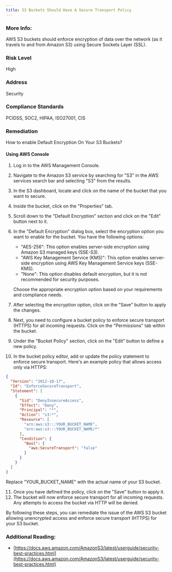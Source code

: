 ```yaml
---
title: S3 Buckets Should Have A Secure Transport Policy
---
```


### More Info:

AWS S3 buckets should enforce encryption of data over the network (as it travels to and from Amazon S3) using Secure Sockets Layer (SSL).

### Risk Level

High

### Address

Security

### Compliance Standards

PCIDSS, SOC2, HIPAA, ISO27001, CIS

### Remediation

How to enable Default Encryption On Your S3 Buckets?

#### Using AWS Console

1. Log in to the AWS Management Console.
2. Navigate to the Amazon S3 service by searching for "S3" in the AWS services search bar and selecting "S3" from the results.
3. In the S3 dashboard, locate and click on the name of the bucket that you want to secure.
4. Inside the bucket, click on the "Properties" tab.
5. Scroll down to the "Default Encryption" section and click on the "Edit" button next to it.
6. In the "Default Encryption" dialog box, select the encryption option you want to enable for the bucket. You have the following options:
   - "AES-256": This option enables server-side encryption using Amazon S3 managed keys (SSE-S3).
   - "AWS Key Management Service (KMS)": This option enables server-side encryption using AWS Key Management Service keys (SSE-KMS).
   - "None": This option disables default encryption, but it is not recommended for security purposes.
   
   Choose the appropriate encryption option based on your requirements and compliance needs.
7. After selecting the encryption option, click on the "Save" button to apply the changes.
8. Next, you need to configure a bucket policy to enforce secure transport (HTTPS) for all incoming requests. Click on the "Permissions" tab within the bucket.
9. Under the "Bucket Policy" section, click on the "Edit" button to define a new policy.
10. In the bucket policy editor, add or update the policy statement to enforce secure transport. Here's an example policy that allows access only via HTTPS:
   
```json
{
  "Version": "2012-10-17",
  "Id": "EnforceSecureTransport",
  "Statement": [
    {
      "Sid": "DenyInsecureAccess",
      "Effect": "Deny",
      "Principal": "*",
      "Action": "s3:*",
      "Resource": [
        "arn:aws:s3:::YOUR_BUCKET_NAME",
        "arn:aws:s3:::YOUR_BUCKET_NAME/*"
      ],
      "Condition": {
        "Bool": {
          "aws:SecureTransport": "false"
        }
      }
    }
  ]
}
```
   Replace "YOUR_BUCKET_NAME" with the actual name of your S3 bucket.
   
11. Once you have defined the policy, click on the "Save" button to apply it.
12. The bucket will now enforce secure transport for all incoming requests. Any attempts to access the bucket via HTTP will be denied.

By following these steps, you can remediate the issue of the AWS S3 bucket allowing unencrypted access and enforce secure transport (HTTPS) for your S3 bucket.

### Additional Reading:

- [https://docs.aws.amazon.com/AmazonS3/latest/userguide/security-best-practices.html](https://docs.aws.amazon.com/AmazonS3/latest/userguide/security-best-practices.html)
